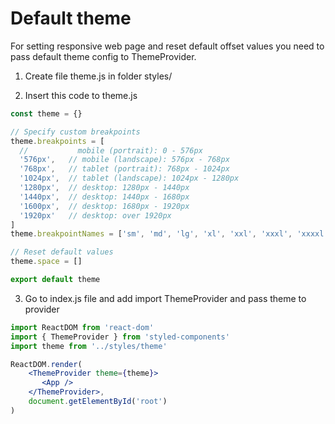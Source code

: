 
<Meta title="Default theme" />

# Default theme

For setting responsive web page and reset default offset values you need to pass default theme config to ThemeProvider. 

1. Create file theme.js in folder styles/

2. Insert this code to theme.js
```jsx
const theme = {}

// Specify custom breakpoints
theme.breakpoints = [
  //           mobile (portrait): 0 - 576px
  '576px',   // mobile (landscape): 576px - 768px
  '768px',   // tablet (portrait): 768px - 1024px
  '1024px',  // tablet (landscape): 1024px - 1280px
  '1280px',  // desktop: 1280px - 1440px
  '1440px',  // desktop: 1440px - 1680px
  '1600px',  // desktop: 1680px - 1920px
  '1920px'   // desktop: over 1920px
]
theme.breakpointNames = ['sm', 'md', 'lg', 'xl', 'xxl', 'xxxl', 'xxxxl']

// Reset default values
theme.space = []

export default theme
```

3. Go to index.js file and add import ThemeProvider and pass theme to provider
```jsx
import ReactDOM from 'react-dom'
import { ThemeProvider } from 'styled-components'
import theme from '../styles/theme'

ReactDOM.render(
    <ThemeProvider theme={theme}>
       <App />
    </ThemeProvider>,
    document.getElementById('root')
)
```
